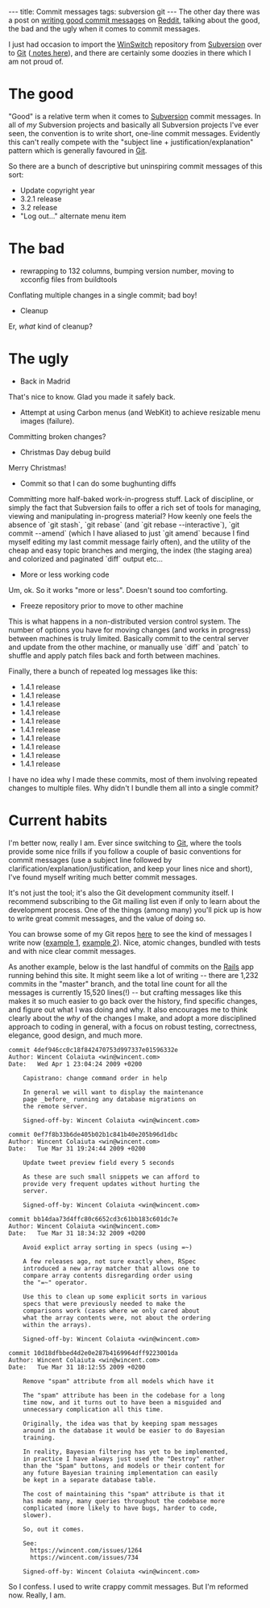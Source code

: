 ---
title: Commit messages
tags: subversion git
---
The other day there was a post on [http://lbrandy.com/blog/2009/03/writing-better-commit-messages/ writing good commit messages] on [http://www.reddit.com/r/programming/ Reddit], talking about the good, the bad and the ugly when it comes to commit messages.

I just had occasion to import the [[WinSwitch]] repository from [[Subversion]] over to [[Git]] ([[Migrating the WinSwitch repository from Subversion to Git | notes here]]), and there are certainly some doozies in there which I am not proud of.

= The good =

"Good" is a relative term when it comes to [[Subversion]] commit messages. In all of ''my'' Subversion projects and basically all Subversion projects I've ever seen, the convention is to write short, one-line commit messages. Evidently this can't really compete with the "subject line + justification/explanation" pattern which is generally favoured in [[Git]].

So there are a bunch of descriptive but uninspiring commit messages of this sort:

* Update copyright year
* 3.2.1 release
* 3.2 release
* "Log out..." alternate menu item

= The bad =

* rewrapping to 132 columns, bumping version number, moving to xcconfig files from buildtools

Conflating multiple changes in a single commit; bad boy!

* Cleanup

Er, ''what'' kind of cleanup?

= The ugly =

* Back in Madrid

That's nice to know. Glad you made it safely back.

* Attempt at using Carbon menus (and WebKit) to achieve resizable menu images (failure).

Committing broken changes?

* Christmas Day debug build

Merry Christmas!

* Commit so that I can do some bughunting diffs

Committing more half-baked work-in-progress stuff. Lack of discipline, or simply the fact that Subversion fails to offer a rich set of tools for managing, viewing and manipulating in-progress material? How keenly one feels the absence of `git stash`, `git rebase` (and `git rebase --interactive`), `git commit --amend` (which I have aliased to just `git amend` because I find myself editing my last commit message fairly often), and the utility of the cheap and easy topic branches and merging, the index (the staging area) and colorized and paginated `diff` output etc...

* More or less working code

Um, ok. So it works "more or less". Doesn't sound too comforting.

* Freeze repository prior to move to other machine

This is what happens in a non-distributed version control system. The number of options you have for moving changes (and works in progress) between machines is truly limited. Basically commit to the central server and update from the other machine, or manually use `diff` and `patch` to shuffle and apply patch files back and forth between machines.

Finally, there a bunch of repeated log messages like this:

* 1.4.1 release
* 1.4.1 release
* 1.4.1 release
* 1.4.1 release
* 1.4.1 release
* 1.4.1 release
* 1.4.1 release
* 1.4.1 release
* 1.4.1 release
* 1.4.1 release

I have no idea why I made these commits, most of them involving repeated changes to multiple files. Why didn't I bundle them all into a single commit?

= Current habits =

I'm better now, really I am. Ever since switching to [[Git]], where the tools provide some nice frills if you follow a couple of basic conventions for commit messages (use a subject line followed by clarification/explanation/justification, and keep your lines nice and short), I've found myself writing much better commit messages.

It's not just the tool; it's also the Git development community itself. I recommend subscribing to the Git mailing list even if only to learn about the development process. One of the things (among many) you'll pick up is how to write great commit messages, and the value of doing so.

You can browse some of my Git repos [http://git.wincent.com/ here] to see the kind of messages I write now ([http://git.wincent.com/wikitext.git?a=commitdiff;h=e7f856d82e7bfbfc616df73b00e857e8a5c0024e example 1], [http://git.wincent.com/wikitext.git?a=commitdiff;h=8003f54c9481ed7f0717f4069fd042b217e80a88 example 2]). Nice, atomic changes, bundled with tests and with nice clear commit messages.

As another example, below is the last handful of commits on the [[Rails]] app running behind this site. It might seem like a lot of writing -- there are 1,232 commits in the "master" branch, and the total line count for all the messages is currently 15,520 lines(!) -- but crafting messages like this makes it so much easier to go back over the history, find specific changes, and figure out what I was doing and why. It also encourages me to think clearly about the ''why'' of the changes I make, and adopt a more disciplined approach to coding in general, with a focus on robust testing, correctness, elegance, good design, and much more.

<pre>commit 4def946cc0c18f842470753d997337e01596332e
Author: Wincent Colaiuta <win@wincent.com>
Date:   Wed Apr 1 23:04:24 2009 +0200

    Capistrano: change command order in help
    
    In general we will want to display the maintenance
    page _before_ running any database migrations on
    the remote server.
    
    Signed-off-by: Wincent Colaiuta <win@wincent.com>

commit 0ef7f8b33b6de405b02b1c841b40e205b96d1dbc
Author: Wincent Colaiuta <win@wincent.com>
Date:   Tue Mar 31 19:24:44 2009 +0200

    Update tweet preview field every 5 seconds
    
    As these are such small snippets we can afford to
    provide very frequent updates without hurting the
    server.
    
    Signed-off-by: Wincent Colaiuta <win@wincent.com>

commit bb14daa73d4ffc80c6652cd3c61bb183c601dc7e
Author: Wincent Colaiuta <win@wincent.com>
Date:   Tue Mar 31 18:34:32 2009 +0200

    Avoid explict array sorting in specs (using =~)
    
    A few releases ago, not sure exactly when, RSpec
    introduced a new array matcher that allows one to
    compare array contents disregarding order using
    the "=~" operator.
    
    Use this to clean up some explicit sorts in various
    specs that were previously needed to make the
    comparisons work (cases where we only cared about
    what the array contents were, not about the ordering
    within the arrays).
    
    Signed-off-by: Wincent Colaiuta <win@wincent.com>

commit 10d18dfbbed4d2e0e287b4169964dff9223001da
Author: Wincent Colaiuta <win@wincent.com>
Date:   Tue Mar 31 18:12:55 2009 +0200

    Remove "spam" attribute from all models which have it
    
    The "spam" attribute has been in the codebase for a long
    time now, and it turns out to have been a misguided and
    unnecessary complication all this time.
    
    Originally, the idea was that by keeping spam messages
    around in the database it would be easier to do Bayesian
    training.
    
    In reality, Bayesian filtering has yet to be implemented,
    in practice I have always just used the "Destroy" rather
    than the "Spam" buttons, and models or their content for
    any future Bayesian training implementation can easily
    be kept in a separate database table.
    
    The cost of maintaining this "spam" attribute is that it
    has made many, many queries throughout the codebase more
    complicated (more likely to have bugs, harder to code,
    slower).
    
    So, out it comes.
    
    See:
      https://wincent.com/issues/1264
      https://wincent.com/issues/734
    
    Signed-off-by: Wincent Colaiuta <win@wincent.com></pre>

So I confess. I used to write crappy commit messages. But I'm reformed now. Really, I am.
